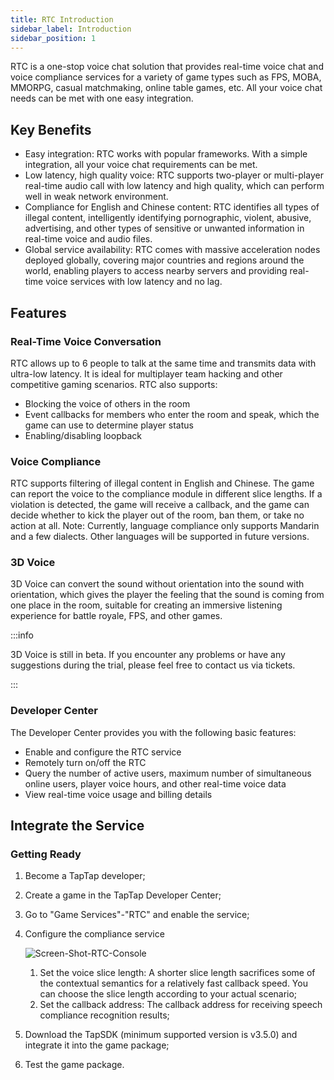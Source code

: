 ```yaml
---
title: RTC Introduction
sidebar_label: Introduction
sidebar_position: 1
---
```


RTC is a one-stop voice chat solution that provides real-time voice chat and voice compliance services for a variety of game types such as FPS, MOBA, MMORPG, casual matchmaking, online table games, etc. All your voice chat needs can be met with one easy integration.

## Key Benefits

- Easy integration: RTC works with popular frameworks. With a simple integration, all your voice chat requirements can be met.
- Low latency, high quality voice: RTC supports two-player or multi-player real-time audio call with low latency and high quality, which can perform well in weak network environment.
- Compliance for English and Chinese content: RTC identifies all types of illegal content, intelligently identifying pornographic, violent, abusive, advertising, and other types of sensitive or unwanted information in real-time voice and audio files.
- Global service availability: RTC comes with massive acceleration nodes deployed globally, covering major countries and regions around the world, enabling players to access nearby servers and providing real-time voice services with low latency and no lag.

## Features

### Real-Time Voice Conversation

RTC allows up to 6 people to talk at the same time and transmits data with ultra-low latency. It is ideal for multiplayer team hacking and other competitive gaming scenarios. RTC also supports:

- Blocking the voice of others in the room
- Event callbacks for members who enter the room and speak, which the game can use to determine player status
- Enabling/disabling loopback

### Voice Compliance

RTC supports filtering of illegal content in English and Chinese. The game can report the voice to the compliance module in different slice lengths. If a violation is detected, the game will receive a callback, and the game can decide whether to kick the player out of the room, ban them, or take no action at all.
Note: Currently, language compliance only supports Mandarin and a few dialects. Other languages will be supported in future versions.

### 3D Voice

3D Voice can convert the sound without orientation into the sound with orientation, which gives the player the feeling that the sound is coming from one place in the room, suitable for creating an immersive listening experience for battle royale, FPS, and other games.

:::info

3D Voice is still in beta. If you encounter any problems or have any suggestions during the trial, please feel free to contact us via tickets.

:::

### Developer Center

The Developer Center provides you with the following basic features:

- Enable and configure the RTC service
- Remotely turn on/off the RTC
- Query the number of active users, maximum number of simultaneous online users, player voice hours, and other real-time voice data
- View real-time voice usage and billing details

## Integrate the Service

### Getting Ready

1. Become a TapTap developer;

2. Create a game in the TapTap Developer Center;

3. Go to "Game Services"-"RTC" and enable the service;

4. Configure the compliance service

   ![Screen-Shot-RTC-Console](/img/rtc-console.png)

   1. Set the voice slice length: A shorter slice length sacrifices some of the contextual semantics for a relatively fast callback speed. You can choose the slice length according to your actual scenario;
   2. Set the callback address: The callback address for receiving speech compliance recognition results;

5. Download the TapSDK (minimum supported version is v3.5.0) and integrate it into the game package;

6. Test the game package.

